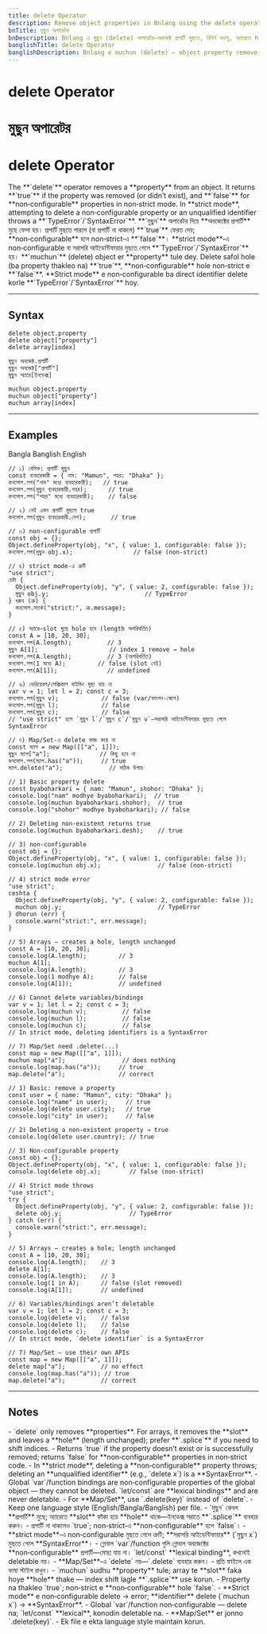 ```yaml
---
title: delete Operator
description: Remove object properties in Bnlang using the delete operator — return value semantics, arrays/holes, non‑configurable props, strict‑mode behavior, and Map/Set differences.
bnTitle: মুছুন অপারেটর
bnDescription: Bnlang এ মুছুন (delete) অপারেটর—অবজেক্ট প্রপার্টি মুছতে, রিটার্ন ভ্যালু, অ্যারেতে hole, non‑configurable, strict‑mode আচরণ, Map/Set পার্থক্য।
banglishTitle: delete Operator
banglishDescription: Bnlang e muchun (delete) — object property remove, return value, array holes, non‑configurable, strict mode, Map/Set tips.
---
```


# <I18nEnglish>delete Operator</I18nEnglish>
# <I18nBangla>মুছুন অপারেটর</I18nBangla>
# <I18nBanglish>delete Operator</I18nBanglish>

<I18nEnglish>
The **`delete`** operator removes a **property** from an object.  
It returns **`true`** if the property was removed (or didn’t exist), and **`false`** for **non‑configurable** properties in non‑strict mode.  
In **strict mode**, attempting to delete a non‑configurable property or an unqualified identifier throws a **`TypeError`/`SyntaxError`**.
</I18nEnglish>

<I18nBangla>
**`মুছুন`** অপারেটর দিয়ে **অবজেক্টের প্রপার্টি** মুছে ফেলা হয়।  
প্রপার্টি মুছতে পারলে (বা প্রপার্টি না থাকলে) **`true`** ফেরত দেয়; **non‑configurable** হলে non‑strict‑এ **`false`**।  
**strict mode**‑এ non‑configurable বা সরাসরি আইডেন্টিফায়ার মুছতে গেলে **`TypeError`/`SyntaxError`** হয়।
</I18nBangla>

<I18nBanglish>
**`muchun`** (delete) object er **property** tule dey.  
Delete safol hole (ba property thakleo na) **`true`**, **non‑configurable** hole non‑strict e **`false`**.  
**Strict mode** e non‑configurable ba direct identifier delete korle **`TypeError`/`SyntaxError`** hoy.
</I18nBanglish>

---

## Syntax

<I18nEnglish>

```bnl
delete object.property
delete object["property"]
delete array[index]
```
</I18nEnglish>

<I18nBangla>

```bnl
মুছুন অবজেক্ট.প্রপার্টি
মুছুন অবজেক্ট["প্রপার্টি"]
মুছুন অ্যারে[ইনডেক্স]
```
</I18nBangla>

<I18nBanglish>

```bnl
muchun object.property
muchun object["property"]
muchun array[index]
```
</I18nBanglish>

---

## Examples

<Tabs defaultValue="bangla" className="w-full">
  <TabsList>
    <TabsTrigger value="bangla">Bangla</TabsTrigger>
    <TabsTrigger value="banglish">Banglish</TabsTrigger>
    <TabsTrigger value="english">English</TabsTrigger>
  </TabsList>

  <TabsContent value="bangla">

```bnl
// ১) বেসিক: প্রপার্টি মুছুন
const ব্যবহারকারী = { নাম: "Mamun", শহর: "Dhaka" };
কনসোল.লগ("নাম" মধ্যে ব্যবহারকারী);   // true
কনসোল.লগ(মুছুন ব্যবহারকারী.শহর);      // true
কনসোল.লগ("শহর" মধ্যে ব্যবহারকারী);    // false

// ২) নেই এমন প্রপার্টি মুছলে true
কনসোল.লগ(মুছুন ব্যবহারকারী.দেশ);       // true

// ৩) non‑configurable প্রপার্টি
const obj = {};
Object.defineProperty(obj, "x", { value: 1, configurable: false });
কনসোল.লগ(মুছুন obj.x);                 // false (non‑strict)

// ৪) strict mode‑এ ত্রুটি
"use strict";
চেষ্টা {
  Object.defineProperty(obj, "y", { value: 2, configurable: false });
  মুছুন obj.y;                           // TypeError
} ধরুন (ত্রু) {
  কনসোল.সতর্ক("strict:", ত্রু.message);
}

// ৫) অ্যারে—slot মুছে hole হবে (length অপরিবর্তিত)
const A = [10, 20, 30];
কনসোল.লগ(A.length);          // 3
মুছুন A[1];                    // index 1 remove → hole
কনসোল.লগ(A.length);          // 3 (অপরিবর্তিত)
কনসোল.লগ(1 মধ্যে A);         // false (slot নেই)
কনসোল.লগ(A[1]);              // undefined

// ৬) ভেরিয়েবল/লেক্সিকাল বাইন্ডিং মুছা যায় না
var v = 1; let l = 2; const c = 3;
কনসোল.লগ(মুছুন v);            // false (var/ফাংশন‑স্কোপ)
কনসোল.লগ(মুছুন l);            // false
কনসোল.লগ(মুছুন c);            // false
// "use strict" হলে `মুছুন l`/`মুছুন c`/`মুছুন v`—সরাসরি আইডেন্টিফায়ার মুছতে গেলে SyntaxError

// ৭) Map/Set‑এ delete কাজ করে না
const ম্যাপ = new Map([["a", 1]]);
মুছুন ম্যাপ["a"];              // কিছু হবে না
কনসোল.লগ(ম্যাপ.has("a"));     // true
ম্যাপ.delete("a");             // সঠিক উপায়
```
  </TabsContent>

  <TabsContent value="banglish">

```bnl
// 1) Basic property delete
const byaboharkari = { nam: "Mamun", shohor: "Dhaka" };
console.log("nam" modhye byaboharkari);  // true
console.log(muchun byaboharkari.shohor);  // true
console.log("shohor" modhye byaboharkari); // false

// 2) Deleting non‑existent returns true
console.log(muchun byaboharkari.desh);    // true

// 3) non‑configurable
const obj = {};
Object.defineProperty(obj, "x", { value: 1, configurable: false });
console.log(muchun obj.x);                // false (non‑strict)

// 4) strict mode error
"use strict";
ceshta {
  Object.defineProperty(obj, "y", { value: 2, configurable: false });
  muchun obj.y;                           // TypeError
} dhorun (err) {
  console.warn("strict:", err.message);
}

// 5) Arrays — creates a hole, length unchanged
const A = [10, 20, 30];
console.log(A.length);         // 3
muchun A[1];
console.log(A.length);         // 3
console.log(1 modhye A);       // false
console.log(A[1]);             // undefined

// 6) Cannot delete variables/bindings
var v = 1; let l = 2; const c = 3;
console.log(muchun v);          // false
console.log(muchun l);          // false
console.log(muchun c);          // false
// In strict mode, deleting identifiers is a SyntaxError

// 7) Map/Set need .delete(...)
const map = new Map([["a", 1]]);
muchun map["a"];                // does nothing
console.log(map.has("a"));     // true
map.delete("a");               // correct
```
  </TabsContent>

  <TabsContent value="english">

```bnl
// 1) Basic: remove a property
const user = { name: "Mamun", city: "Dhaka" };
console.log("name" in user);     // true
console.log(delete user.city);   // true
console.log("city" in user);     // false

// 2) Deleting a non‑existent property → true
console.log(delete user.country); // true

// 3) Non‑configurable property
const obj = {};
Object.defineProperty(obj, "x", { value: 1, configurable: false });
console.log(delete obj.x);        // false (non‑strict)

// 4) Strict mode throws
"use strict";
try {
  Object.defineProperty(obj, "y", { value: 2, configurable: false });
  delete obj.y;                   // TypeError
} catch (err) {
  console.warn("strict:", err.message);
}

// 5) Arrays — creates a hole; length unchanged
const A = [10, 20, 30];
console.log(A.length);    // 3
delete A[1];
console.log(A.length);    // 3
console.log(1 in A);      // false (slot removed)
console.log(A[1]);        // undefined

// 6) Variables/bindings aren’t deletable
var v = 1; let l = 2; const c = 3;
console.log(delete v);    // false
console.log(delete l);    // false
console.log(delete c);    // false
// In strict mode, `delete identifier` is a SyntaxError

// 7) Map/Set — use their own APIs
const map = new Map([["a", 1]]);
delete map["a"];          // no effect
console.log(map.has("a")); // true
map.delete("a");          // correct
```
  </TabsContent>
</Tabs>

---

## Notes

<I18nEnglish>
- `delete` only removes **properties**. For arrays, it removes the **slot** and leaves a **hole** (length unchanged); prefer **`.splice`** if you need to shift indices.  
- Returns `true` if the property doesn’t exist or is successfully removed; returns `false` for **non‑configurable** properties in non‑strict code.  
- In **strict mode**, deleting a **non‑configurable** property throws; deleting an **unqualified identifier** (e.g., `delete x`) is a **SyntaxError**.  
- Global `var`/function bindings are non‑configurable properties of the global object — they cannot be deleted. `let/const` are **lexical bindings** and are never deletable.  
- For **Map/Set**, use `.delete(key)` instead of `delete`.  
- Keep one language style (English/Bangla/Banglish) per file.
</I18nEnglish>

<I18nBangla>
- `মুছুন` কেবল **প্রপার্টি** মুছে; অ্যারেতে **slot** ফাঁকা হয়ে **hole** থাকে—ইনডেক্স সরাতে **`.splice`** ব্যবহার করুন।  
- প্রপার্টি না থাকলেও `true`; non‑strict‑এ **non‑configurable** হলে `false`।  
- **strict mode**‑এ non‑configurable মুছতে গেলে ত্রুটি; **সরাসরি আইডেন্টিফায়ার** (`মুছুন x`) মুছতে গেলে **SyntaxError**।  
- গ্লোবাল `var`/function গুলি গ্লোবাল অবজেক্টের **non‑configurable** প্রপার্টি—মোছা যায় না। `let/const` **lexical binding**, কখনোই deletable নয়।  
- **Map/Set**‑এ `delete` নয়—`.delete` ব্যবহার করুন।  
- প্রতি ফাইলে এক ভাষা স্টাইল রাখুন।
</I18nBangla>

<I18nBanglish>
- `muchun` sudhu **property** tule; array te **slot** faka hoye **hole** thake — index shift lagle **`.splice`** use korun.  
- Property na thakleo `true`; non‑strict e **non‑configurable** hole `false`.  
- **Strict mode** e non‑configurable delete → error; **identifier** delete (`muchun x`) → **SyntaxError**.  
- Global `var`/function non‑configurable — delete na; `let/const` **lexical**, konodin deletable na.  
- **Map/Set** er jonno `.delete(key)`.  
- Ek file e ekta language style maintain korun.
</I18nBanglish>
